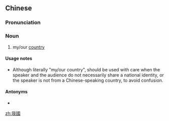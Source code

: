 ==Chinese==
{{zh-forms|s=我国}}

===Pronunciation===
{{zh-pron
|m=wǒguó
|c=ngo5 gwok3
|mn=ngó͘-kok
|cat=n
}}

===Noun===
{{zh-noun}}

# my/our [[country]]

====Usage notes====
* Although literally "my/our country", {{zh-l|我國}} should be used with care when the speaker and the audience do not necessarily share a national identity, or the speaker is not from a Chinese-speaking country, to avoid confusion.

====Antonyms====
* {{zh-l|他國}}

[[zh:我國]]
